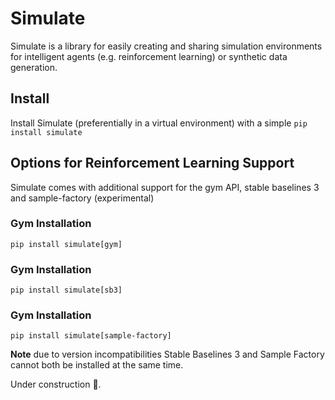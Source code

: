 <!--Copyright 2022 The HuggingFace Team. All rights reserved.

Licensed under the Apache License, Version 2.0 (the "License"); you may not use this file except in compliance with
the License. You may obtain a copy of the License at

http://www.apache.org/licenses/LICENSE-2.0

Unless required by applicable law or agreed to in writing, software distributed under the License is distributed on
an "AS IS" BASIS, WITHOUT WARRANTIES OR CONDITIONS OF ANY KIND, either express or implied. See the License for the
specific language governing permissions and limitations under the License.
-->

# Simulate

Simulate is a library for easily creating and sharing simulation environments for intelligent agents (e.g. reinforcement learning) or synthetic data generation.

## Install

Install Simulate (preferentially in a virtual environment) with a simple `pip install simulate`

## Options for Reinforcement Learning Support

Simulate comes with additional support for the gym API, stable baselines 3 and sample-factory (experimental)

### Gym Installation

`pip install simulate[gym]`


### Gym Installation

`pip install simulate[sb3]`

### Gym Installation

`pip install simulate[sample-factory]`


**Note** due to version incompatibilities Stable Baselines 3 and Sample Factory cannot both be installed at the same time.

Under construction 🚧.
